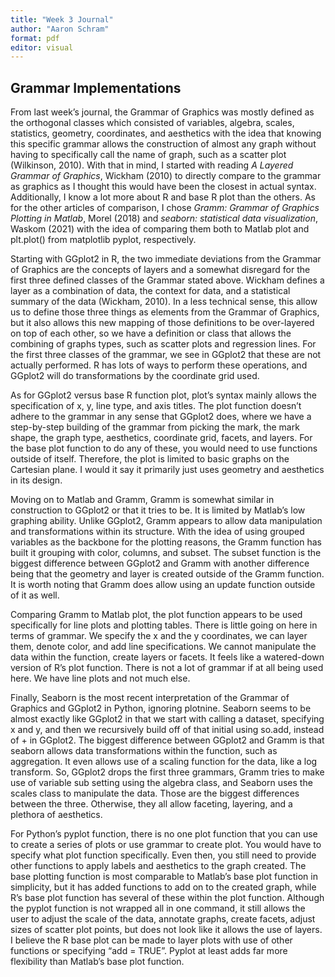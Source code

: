 ```yaml
---
title: "Week 3 Journal"
author: "Aaron Schram"
format: pdf
editor: visual
---
```


## Grammar Implementations

From last week's journal, the Grammar of Graphics was mostly defined as the orthogonal classes which consisted of variables, algebra, scales, statistics, geometry, coordinates, and aesthetics with the idea that knowing this specific grammar allows the construction of almost any graph without having to specifically call the name of graph, such as a scatter plot (Wilkinson, 2010). With that in mind, I started with reading *A Layered Grammar of Graphics*, Wickham (2010) to directly compare to the grammar as graphics as I thought this would have been the closest in actual syntax. Additionally, I know a lot more about R and base R plot than the others. As for the other articles of comparison, I chose *Gramm: Grammar of Graphics Plotting in Matlab*, Morel (2018) and *seaborn: statistical data visualization*, Waskom (2021) with the idea of comparing them both to Matlab plot and plt.plot() from matplotlib pyplot, respectively.

Starting with GGplot2 in R, the two immediate deviations from the Grammar of Graphics are the concepts of layers and a somewhat disregard for the first three defined classes of the Grammar stated above. Wickham defines a layer as a combination of data, the context for data, and a statistical summary of the data (Wickham, 2010). In a less technical sense, this allow us to define those three things as elements from the Grammar of Graphics, but it also allows this new mapping of those definitions to be over-layered on top of each other, so we have a definition or class that allows the combining of graphs types, such as scatter plots and regression lines. For the first three classes of the grammar, we see in GGplot2 that these are not actually performed. R has lots of ways to perform these operations, and GGplot2 will do transformations by the coordinate grid used.

As for GGplot2 versus base R function plot, plot's syntax mainly allows the specification of x, y, line type, and axis titles. The plot function doesn't adhere to the grammar in any sense that GGplot2 does, where we have a step-by-step building of the grammar from picking the mark, the mark shape, the graph type, aesthetics, coordinate grid, facets, and layers. For the base plot function to do any of these, you would need to use functions outside of itself. Therefore, the plot is limited to basic graphs on the Cartesian plane. I would it say it primarily just uses geometry and aesthetics in its design.

Moving on to Matlab and Gramm, Gramm is somewhat similar in construction to GGplot2 or that it tries to be. It is limited by Matlab's low graphing ability. Unlike GGplot2, Gramm appears to allow data manipulation and transformations within its structure. With the idea of using grouped variables as the backbone for the plotting reasons, the Gramm function has built it grouping with color, columns, and subset. The subset function is the biggest difference between GGplot2 and Gramm with another difference being that the geometry and layer is created outside of the Gramm function. It is worth noting that Gramm does allow using an update function outside of it as well.

Comparing Gramm to Matlab plot, the plot function appears to be used specifically for line plots and plotting tables. There is little going on here in terms of grammar. We specify the x and the y coordinates, we can layer them, denote color, and add line specifications. We cannot manipulate the data within the function, create layers or facets. It feels like a watered-down version of R's plot function. There is not a lot of grammar if at all being used here. We have line plots and not much else.

Finally, Seaborn is the most recent interpretation of the Grammar of Graphics and GGplot2 in Python, ignoring plotnine. Seaborn seems to be almost exactly like GGplot2 in that we start with calling a dataset, specifying x and y, and then we recursively build off of that initial using so.add, instead of + in GGplot2. The biggest difference between GGplot2 and Gramm is that seaborn allows data transformations within the function, such as aggregation. It even allows use of a scaling function for the data, like a log transform. So, GGplot2 drops the first three grammars, Gramm tries to make use of variable sub setting using the algebra class, and Seaborn uses the scales class to manipulate the data. Those are the biggest differences between the three. Otherwise, they all allow faceting, layering, and a plethora of aesthetics.

For Python's pyplot function, there is no one plot function that you can use to create a series of plots or use grammar to create plot. You would have to specify what plot function specifically. Even then, you still need to provide other functions to apply labels and aesthetics to the graph created. The base plotting function is most comparable to Matlab's base plot function in simplicity, but it has added functions to add on to the created graph, while R's base plot function has several of these within the plot function. Although the pyplot function is not wrapped all in one command, it still allows the user to adjust the scale of the data, annotate graphs, create facets, adjust sizes of scatter plot points, but does not look like it allows the use of layers. I believe the R base plot can be made to layer plots with use of other functions or specifying "add = TRUE". Pyplot at least adds far more flexibility than Matlab's base plot function.
